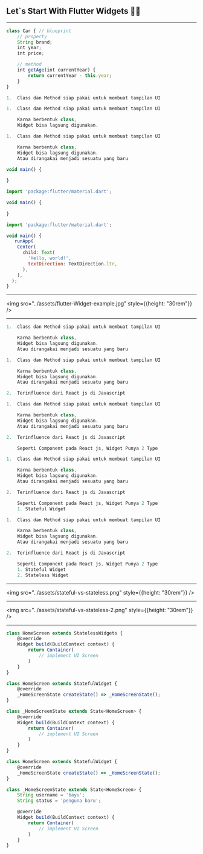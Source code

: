 

## Let`s Start With <a>Flutter Widgets</a> 👨‍💻

---

<CodeSurferLayout>

```js title="Whats is Flutter Widget ?"
class Car { // blueprint
    // property
    String brand;
    int year;
    int price;

    // method
    int getAge(int currentYear) {
        return currentYear - this.year;
    }
}
```

```js title="Whats is Flutter Widget ?"
1.  Class dan Method siap pakai untuk membuat tampilan UI
```

```js title="Whats is Flutter Widget ?"
1.  Class dan Method siap pakai untuk membuat tampilan UI

    Karna berbentuk class, 
    Widget bisa lagsung digunakan.
```

```js title="Whats is Flutter Widget ?"
1.  Class dan Method siap pakai untuk membuat tampilan UI

    Karna berbentuk class, 
    Widget bisa lagsung digunakan.
    Atau dirangakai menjadi sesuatu yang baru
```

```js 1:3 title="Whats is Flutter Widget ?"
void main() {
  
}
```

```js 1:5 title="Whats is Flutter Widget ?"
import 'package:flutter/material.dart';

void main() {
  
}
```


```js 1:12 title="Whats is Flutter Widget ?"
import 'package:flutter/material.dart';

void main() {
   runApp(
    Center(
      child: Text(
        'Hello, world!',
        textDirection: TextDirection.ltr,
      ),
    ),
  );
}
```

</CodeSurferLayout>

---

<img src="../assets/flutter-Widget-example.jpg" style={{height: "30rem"}} />

---

<CodeSurferLayout>

```js title="Whats is Flutter Widget ?"
1.  Class dan Method siap pakai untuk membuat tampilan UI

    Karna berbentuk class, 
    Widget bisa lagsung digunakan.
    Atau dirangakai menjadi sesuatu yang baru
```

```js title="Whats is Flutter Widget ?"
1.  Class dan Method siap pakai untuk membuat tampilan UI

    Karna berbentuk class, 
    Widget bisa lagsung digunakan.
    Atau dirangakai menjadi sesuatu yang baru

2.  Terinfluence dari React js di Javascript
```

```js title="Whats is Flutter Widget ?"
1.  Class dan Method siap pakai untuk membuat tampilan UI

    Karna berbentuk class, 
    Widget bisa lagsung digunakan.
    Atau dirangakai menjadi sesuatu yang baru

2.  Terinfluence dari React js di Javascript

    Seperti Component pada React js, Widget Punya 2 Type
```

```js title="Whats is Flutter Widget ?"
1.  Class dan Method siap pakai untuk membuat tampilan UI

    Karna berbentuk class, 
    Widget bisa lagsung digunakan.
    Atau dirangakai menjadi sesuatu yang baru

2.  Terinfluence dari React js di Javascript

    Seperti Component pada React js, Widget Punya 2 Type
    1. Stateful Widget
```

```js title="Whats is Flutter Widget ?"
1.  Class dan Method siap pakai untuk membuat tampilan UI

    Karna berbentuk class, 
    Widget bisa lagsung digunakan.
    Atau dirangakai menjadi sesuatu yang baru

2.  Terinfluence dari React js di Javascript

    Seperti Component pada React js, Widget Punya 2 Type
    1. Stateful Widget
    2. Stateless Widget
```
</CodeSurferLayout>

---

<img src="../assets/stateful-vs-stateless.png" style={{height: "30rem"}} />

---

<img src="../assets/stateful-vs-stateless-2.png" style={{height: "30rem"}} />

---

<CodeSurferLayout>

```js title="Stateful vs Stateless ?"
class HomeScreen extends StatelessWidgets {
    @override
    Widget build(BuildContext context) {
        return Container(
            // implement UI Screen
        )
    }
}
```

```js 1:13 title="Stateful vs Stateless ?"
class HomeScreen extends StatefulWidget {
    @override
    _HomeScreenState createState() => _HomeScreenState();
}

class _HomeScreenState extends State<HomeScreen> {
    @override
    Widget build(BuildContext context) {
        return Container(
            // implement UI Screen
        )
    }
}
```


```js 1:16 title="Stateful vs Stateless ?"
class HomeScreen extends StatefulWidget {
    @override
    _HomeScreenState createState() => _HomeScreenState();
}

class _HomeScreenState extends State<HomeScreen> {
    String username = 'bayu';
    String status = 'penguna baru';

    @override
    Widget build(BuildContext context) {
        return Container(
            // implement UI Screen
        )
    }
}
```

</CodeSurferLayout>

